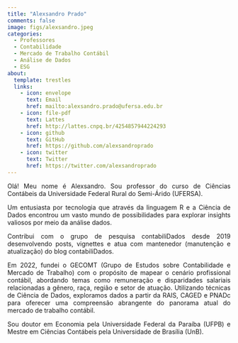 ```yaml
---
title: "Alexsandro Prado"
comments: false
image: figs/alexsandro.jpeg
categories:
  - Professores
  - Contabilidade
  - Mercado de Trabalho Contábil
  - Análise de Dados
  - ESG
about:
  template: trestles
  links:
    - icon: envelope
      text: Email
      href: mailto:alexsandro.prado@ufersa.edu.br
    - icon: file-pdf
      text: Lattes
      href: http://lattes.cnpq.br/4254857944224293 
    - icon: github
      text: GitHub
      href: https://github.com/alexsandroprado
    - icon: twitter
      text: Twitter
      href: https://twitter.com/alexsandroprado   
---
```


```{=html}
<style>body {text-align: justify}</style>
```
Olá! Meu nome é Alexsandro. Sou professor do curso de Ciências Contábeis da Universidade Federal Rural do Semi-Árido (UFERSA).

Um entusiasta por tecnologia que através da linguagem R e a Ciência de Dados encontrou um vasto mundo de possibilidades para explorar insights valiosos por meio da análise dados.

Contribui com o grupo de pesquisa contabiliDados desde 2019 desenvolvendo posts, vignettes e atua com mantenedor (manutenção e atualização) do blog contabiliDados.

Em 2022, fundei o GECOMT (Grupo de Estudos sobre Contabilidade e Mercado de Trabalho) com o propósito de mapear o cenário profissional contábil, abordando temas como remuneração e disparidades salariais relacionadas a gênero, raça, região e setor de atuação. Utilizando técnicas de Ciência de Dados, exploramos dados a partir da RAIS, CAGED e PNADc para oferecer uma compreensão abrangente do panorama atual do mercado de trabalho contábil.

Sou doutor em Economia pela Universidade Federal da Paraíba (UFPB) e Mestre em Ciências Contábeis pela Universidade de Brasília (UnB).
